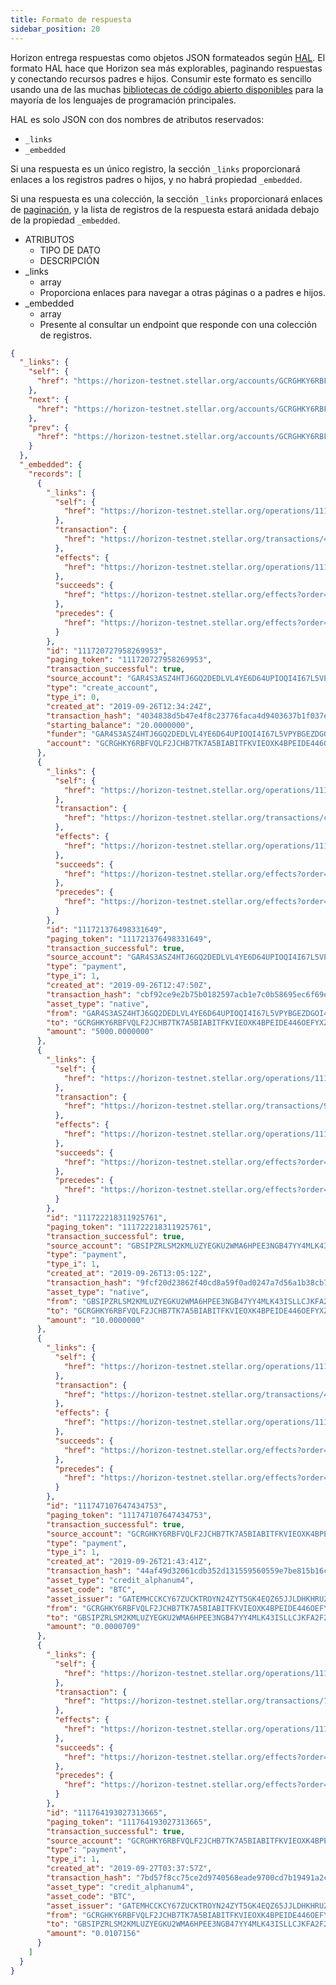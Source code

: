 ```yaml
---
title: Formato de respuesta
sidebar_position: 20
---
```



Horizon entrega respuestas como objetos JSON formateados según [HAL](https://en.wikipedia.org/wiki/Hypertext_Application_Language). El formato HAL hace que Horizon sea más explorables, paginando respuestas y conectando recursos padres e hijos. Consumir este formato es sencillo usando una de las muchas [bibliotecas de código abierto disponibles](https://github.com/mikekelly/hal_specification/wiki/Libraries) para la mayoría de los lenguajes de programación principales.

HAL es solo JSON con dos nombres de atributos reservados:

- `_links`
- `_embedded`

Si una respuesta es un único registro, la sección `_links` proporcionará enlaces a los registros padres o hijos, y no habrá propiedad `_embedded`.

Si una respuesta es una colección, la sección `_links` proporcionará enlaces de [paginación](./pagination/README.mdx), y la lista de registros de la respuesta estará anidada debajo de la propiedad `_embedded`.

<AttributeTable>

- ATRIBUTOS
  - TIPO DE DATO
  - DESCRIPCIÓN
- \_links
  - array
  - Proporciona enlaces para navegar a otras páginas o a padres e hijos.
- \_embedded
  - array
  - Presente al consultar un endpoint que responde con una colección de registros.

</AttributeTable>

<ExampleResponse title="Respuesta de ejemplo">

```json
{
  "_links": {
    "self": {
      "href": "https://horizon-testnet.stellar.org/accounts/GCRGHKY6RBFVQLF2JCHB7TK7A5BIABITFKVIEOXK4BPEIDE446OEFYXZ/payments?cursor=&limit=5&order=asc"
    },
    "next": {
      "href": "https://horizon-testnet.stellar.org/accounts/GCRGHKY6RBFVQLF2JCHB7TK7A5BIABITFKVIEOXK4BPEIDE446OEFYXZ/payments?cursor=111764193027313665&limit=5&order=asc"
    },
    "prev": {
      "href": "https://horizon-testnet.stellar.org/accounts/GCRGHKY6RBFVQLF2JCHB7TK7A5BIABITFKVIEOXK4BPEIDE446OEFYXZ/payments?cursor=111720727958269953&limit=5&order=desc"
    }
  },
  "_embedded": {
    "records": [
      {
        "_links": {
          "self": {
            "href": "https://horizon-testnet.stellar.org/operations/111720727958269953"
          },
          "transaction": {
            "href": "https://horizon-testnet.stellar.org/transactions/4034838d5b47e4f8c23776faca4d9403637b1f037e436759b57fc892ae5cd96c"
          },
          "effects": {
            "href": "https://horizon-testnet.stellar.org/operations/111720727958269953/effects"
          },
          "succeeds": {
            "href": "https://horizon-testnet.stellar.org/effects?order=desc\u0026cursor=111720727958269953"
          },
          "precedes": {
            "href": "https://horizon-testnet.stellar.org/effects?order=asc\u0026cursor=111720727958269953"
          }
        },
        "id": "111720727958269953",
        "paging_token": "111720727958269953",
        "transaction_successful": true,
        "source_account": "GAR4S3ASZ4HTJ6GQ2DEDLVL4YE6D64UPIOQI4I67L5VPYBGEZDGOI462",
        "type": "create_account",
        "type_i": 0,
        "created_at": "2019-09-26T12:34:24Z",
        "transaction_hash": "4034838d5b47e4f8c23776faca4d9403637b1f037e436759b57fc892ae5cd96c",
        "starting_balance": "20.0000000",
        "funder": "GAR4S3ASZ4HTJ6GQ2DEDLVL4YE6D64UPIOQI4I67L5VPYBGEZDGOI462",
        "account": "GCRGHKY6RBFVQLF2JCHB7TK7A5BIABITFKVIEOXK4BPEIDE446OEFYXZ"
      },
      {
        "_links": {
          "self": {
            "href": "https://horizon-testnet.stellar.org/operations/111721376498331649"
          },
          "transaction": {
            "href": "https://horizon-testnet.stellar.org/transactions/cbf92ce9e2b75b0182597acb1e7c0b58695ec6f69e84a8625c5ab1dda8df31bc"
          },
          "effects": {
            "href": "https://horizon-testnet.stellar.org/operations/111721376498331649/effects"
          },
          "succeeds": {
            "href": "https://horizon-testnet.stellar.org/effects?order=desc\u0026cursor=111721376498331649"
          },
          "precedes": {
            "href": "https://horizon-testnet.stellar.org/effects?order=asc\u0026cursor=111721376498331649"
          }
        },
        "id": "111721376498331649",
        "paging_token": "111721376498331649",
        "transaction_successful": true,
        "source_account": "GAR4S3ASZ4HTJ6GQ2DEDLVL4YE6D64UPIOQI4I67L5VPYBGEZDGOI462",
        "type": "payment",
        "type_i": 1,
        "created_at": "2019-09-26T12:47:50Z",
        "transaction_hash": "cbf92ce9e2b75b0182597acb1e7c0b58695ec6f69e84a8625c5ab1dda8df31bc",
        "asset_type": "native",
        "from": "GAR4S3ASZ4HTJ6GQ2DEDLVL4YE6D64UPIOQI4I67L5VPYBGEZDGOI462",
        "to": "GCRGHKY6RBFVQLF2JCHB7TK7A5BIABITFKVIEOXK4BPEIDE446OEFYXZ",
        "amount": "5000.0000000"
      },
      {
        "_links": {
          "self": {
            "href": "https://horizon-testnet.stellar.org/operations/111722218311925761"
          },
          "transaction": {
            "href": "https://horizon-testnet.stellar.org/transactions/9fcf20d23862f40cd8a59f0ad0247a7d56a1b38cb79e4953b5aad8df5f2608a7"
          },
          "effects": {
            "href": "https://horizon-testnet.stellar.org/operations/111722218311925761/effects"
          },
          "succeeds": {
            "href": "https://horizon-testnet.stellar.org/effects?order=desc\u0026cursor=111722218311925761"
          },
          "precedes": {
            "href": "https://horizon-testnet.stellar.org/effects?order=asc\u0026cursor=111722218311925761"
          }
        },
        "id": "111722218311925761",
        "paging_token": "111722218311925761",
        "transaction_successful": true,
        "source_account": "GBSIPZRLSM2KMLUZYEGKU2WMA6HPEE3NGB47YY4MLK43ISLLCJKFA2F2",
        "type": "payment",
        "type_i": 1,
        "created_at": "2019-09-26T13:05:12Z",
        "transaction_hash": "9fcf20d23862f40cd8a59f0ad0247a7d56a1b38cb79e4953b5aad8df5f2608a7",
        "asset_type": "native",
        "from": "GBSIPZRLSM2KMLUZYEGKU2WMA6HPEE3NGB47YY4MLK43ISLLCJKFA2F2",
        "to": "GCRGHKY6RBFVQLF2JCHB7TK7A5BIABITFKVIEOXK4BPEIDE446OEFYXZ",
        "amount": "10.0000000"
      },
      {
        "_links": {
          "self": {
            "href": "https://horizon-testnet.stellar.org/operations/111747107647434753"
          },
          "transaction": {
            "href": "https://horizon-testnet.stellar.org/transactions/44af49d32061cdb352d131559560559e7be815b16c45412b7682600c71224623"
          },
          "effects": {
            "href": "https://horizon-testnet.stellar.org/operations/111747107647434753/effects"
          },
          "succeeds": {
            "href": "https://horizon-testnet.stellar.org/effects?order=desc\u0026cursor=111747107647434753"
          },
          "precedes": {
            "href": "https://horizon-testnet.stellar.org/effects?order=asc\u0026cursor=111747107647434753"
          }
        },
        "id": "111747107647434753",
        "paging_token": "111747107647434753",
        "transaction_successful": true,
        "source_account": "GCRGHKY6RBFVQLF2JCHB7TK7A5BIABITFKVIEOXK4BPEIDE446OEFYXZ",
        "type": "payment",
        "type_i": 1,
        "created_at": "2019-09-26T21:43:41Z",
        "transaction_hash": "44af49d32061cdb352d131559560559e7be815b16c45412b7682600c71224623",
        "asset_type": "credit_alphanum4",
        "asset_code": "BTC",
        "asset_issuer": "GATEMHCCKCY67ZUCKTROYN24ZYT5GK4EQZ65JJLDHKHRUZI3EUEKMTCH",
        "from": "GCRGHKY6RBFVQLF2JCHB7TK7A5BIABITFKVIEOXK4BPEIDE446OEFYXZ",
        "to": "GBSIPZRLSM2KMLUZYEGKU2WMA6HPEE3NGB47YY4MLK43ISLLCJKFA2F2",
        "amount": "0.0000709"
      },
      {
        "_links": {
          "self": {
            "href": "https://horizon-testnet.stellar.org/operations/111764193027313665"
          },
          "transaction": {
            "href": "https://horizon-testnet.stellar.org/transactions/7bd57f8cc75ce2d9740568eade9700cd7b19491a2c938232e5b3f0768f3e588a"
          },
          "effects": {
            "href": "https://horizon-testnet.stellar.org/operations/111764193027313665/effects"
          },
          "succeeds": {
            "href": "https://horizon-testnet.stellar.org/effects?order=desc\u0026cursor=111764193027313665"
          },
          "precedes": {
            "href": "https://horizon-testnet.stellar.org/effects?order=asc\u0026cursor=111764193027313665"
          }
        },
        "id": "111764193027313665",
        "paging_token": "111764193027313665",
        "transaction_successful": true,
        "source_account": "GCRGHKY6RBFVQLF2JCHB7TK7A5BIABITFKVIEOXK4BPEIDE446OEFYXZ",
        "type": "payment",
        "type_i": 1,
        "created_at": "2019-09-27T03:37:57Z",
        "transaction_hash": "7bd57f8cc75ce2d9740568eade9700cd7b19491a2c938232e5b3f0768f3e588a",
        "asset_type": "credit_alphanum4",
        "asset_code": "BTC",
        "asset_issuer": "GATEMHCCKCY67ZUCKTROYN24ZYT5GK4EQZ65JJLDHKHRUZI3EUEKMTCH",
        "from": "GCRGHKY6RBFVQLF2JCHB7TK7A5BIABITFKVIEOXK4BPEIDE446OEFYXZ",
        "to": "GBSIPZRLSM2KMLUZYEGKU2WMA6HPEE3NGB47YY4MLK43ISLLCJKFA2F2",
        "amount": "0.0107156"
      }
    ]
  }
}
```

</ExampleResponse>
